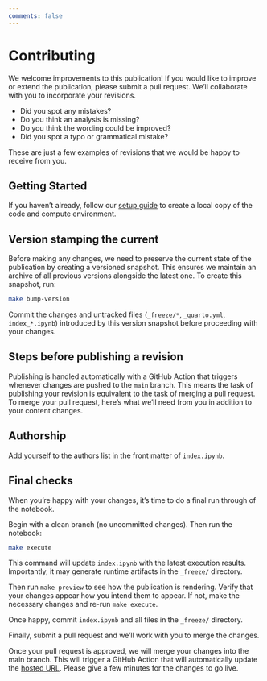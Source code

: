 ```yaml
---
comments: false
---
```


# Contributing

We welcome improvements to this publication! If you would like to improve or extend the publication, please submit a pull request. We'll collaborate with you to incorporate your revisions.

* Did you spot any mistakes?
* Do you think an analysis is missing?
* Do you think the wording could be improved?
* Did you spot a typo or grammatical mistake?

These are just a few examples of revisions that we would be happy to receive from you.

## Getting Started

If you haven't already, follow our [setup guide](SETUP.qmd) to create a local copy of the code and compute environment.

## Version stamping the current

Before making any changes, we need to preserve the current state of the publication by creating a versioned snapshot. This ensures we maintain an archive of all previous versions alongside the latest one. To create this snapshot, run:

```bash
make bump-version
```

Commit the  changes and untracked files (`_freeze/*`, `_quarto.yml`, `index_*.ipynb`) introduced by this version snapshot before proceeding with your changes.

## Steps before publishing a revision

Publishing is handled automatically with a GitHub Action that triggers whenever changes are pushed to the `main` branch. This means the task of publishing your revision is equivalent to the task of merging a pull request. To merge your pull request, here's what we'll need from you in addition to your content changes.

## Authorship

Add yourself to the authors list in the front matter of `index.ipynb`.

## Final checks

When you're happy with your changes, it's time to do a final run through of the notebook.

Begin with a clean branch (no uncommitted changes). Then run the notebook:

```bash
make execute
```

This command will update `index.ipynb` with the latest execution results. Importantly, it may generate runtime artifacts in the `_freeze/` directory.

Then run `make preview` to see how the publication is rendering. Verify that your changes appear how you intend them to appear. If not, make the necessary changes and re-run `make execute`.

Once happy, commit `index.ipynb` and all files in the `_freeze/` directory.

Finally, submit a pull request and we'll work with you to merge the changes.

Once your pull request is approved, we will merge your changes into the main branch. This will trigger a GitHub Action that will automatically update the [hosted URL](https://{{< var pub.org >}}.github.io/{{< var pub.repo >}}/). Please give a few minutes for the changes to go live.
